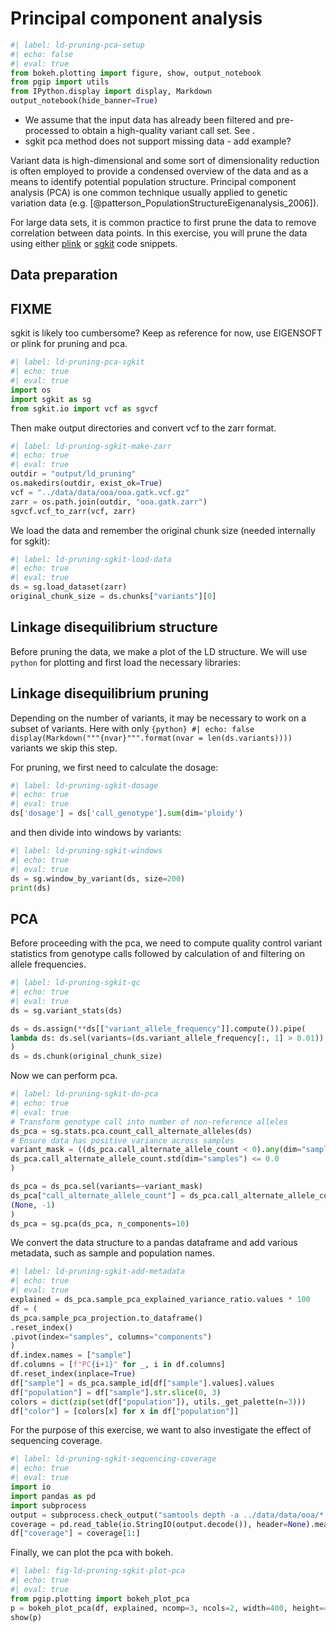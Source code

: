# Principal component analysis {#sec-ld-pruning-pca}


```python
#| label: ld-pruning-pca-setup
#| echo: false
#| eval: true
from bokeh.plotting import figure, show, output_notebook
from pgip import utils
from IPython.display import display, Markdown
output_notebook(hide_banner=True)
```

::: {.callout-note}

- We assume that the input data has already been filtered and
  pre-processed to obtain a high-quality variant call set. See
  [](@sec-variantfiltering).
- sgkit pca method does not support missing data - add example?


:::


Variant data is high-dimensional and some sort of dimensionality
reduction is often employed to provide a condensed overview of the
data and as a means to identify potential population structure.
Principal component analysis (PCA) is one common technique usually
applied to genetic variation data (e.g.
[@patterson_PopulationStructureEigenanalysis_2006]).


For large data sets, it is common practice to first prune the data to
remove correlation between data points. In this exercise, you will
prune the data using either [plink](sec_pca_with_plink) or
[sgkit](sec_pca_with_sgkit) code snippets.

## Data preparation

::: {.callout-warning}

## FIXME

sgkit is likely too cumbersome? Keep as reference for now, use
EIGENSOFT or plink for pruning and pca.

:::

```python
#| label: ld-pruning-pca-sgkit
#| echo: true
#| eval: true
import os
import sgkit as sg
from sgkit.io import vcf as sgvcf
```

Then make output directories and convert vcf to the zarr format.

```python
#| label: ld-pruning-sgkit-make-zarr
#| echo: true
#| eval: true
outdir = "output/ld_pruning"
os.makedirs(outdir, exist_ok=True)
vcf = "../data/data/ooa/ooa.gatk.vcf.gz"
zarr = os.path.join(outdir, "ooa.gatk.zarr")
sgvcf.vcf_to_zarr(vcf, zarr)
```


We load the data and remember the original chunk size (needed
internally for sgkit):

```python
#| label: ld-pruning-sgkit-load-data
#| echo: true
#| eval: true
ds = sg.load_dataset(zarr)
original_chunk_size = ds.chunks["variants"][0]

```

## Linkage disequilibrium structure

Before pruning the data, we make a plot of the LD structure. We will
use `python` for plotting and first load the necessary libraries:

## Linkage disequilibrium pruning

Depending on the number of variants, it may be necessary to work on a
subset of variants. Here with only ```{python}
#| echo: false
display(Markdown("""{nvar}""".format(nvar = len(ds.variants))))
``` variants we skip this step.

For pruning, we first need to calculate the dosage:

```python
#| label: ld-pruning-sgkit-dosage
#| echo: true
#| eval: true
ds['dosage'] = ds['call_genotype'].sum(dim='ploidy')
```

and then divide into windows by variants:
```python
#| label: ld-pruning-sgkit-windows
#| echo: true
#| eval: true
ds = sg.window_by_variant(ds, size=200)
print(ds)

```


## PCA

Before proceeding with the pca, we need to compute quality control
variant statistics from genotype calls followed by calculation of and
filtering on allele frequencies.

<!-- See https://github.com/pystatgen/sgkit/issues/752 -->
<!-- All the pca code is based on that example -->

```python
#| label: ld-pruning-sgkit-qc
#| echo: true
#| eval: true
ds = sg.variant_stats(ds)

ds = ds.assign(**ds[["variant_allele_frequency"]].compute()).pipe(
lambda ds: ds.sel(variants=(ds.variant_allele_frequency[:, 1] > 0.01))
)
ds = ds.chunk(original_chunk_size)
```


Now we can perform pca.

```python
#| label: ld-pruning-sgkit-do-pca
#| echo: true
#| eval: true
# Transform genotype call into number of non-reference alleles
ds_pca = sg.stats.pca.count_call_alternate_alleles(ds)
# Ensure data has positive variance across samples
variant_mask = ((ds_pca.call_alternate_allele_count < 0).any(dim="samples")) | (
ds_pca.call_alternate_allele_count.std(dim="samples") <= 0.0
)

ds_pca = ds_pca.sel(variants=~variant_mask)
ds_pca["call_alternate_allele_count"] = ds_pca.call_alternate_allele_count.chunk(
(None, -1)
)
ds_pca = sg.pca(ds_pca, n_components=10)
```



We convert the data structure to a pandas dataframe and add various
metadata, such as sample and population names.

```python
#| label: ld-pruning-sgkit-add-metadata
#| echo: true
#| eval: true
explained = ds_pca.sample_pca_explained_variance_ratio.values * 100
df = (
ds_pca.sample_pca_projection.to_dataframe()
.reset_index()
.pivot(index="samples", columns="components")
)
df.index.names = ["sample"]
df.columns = [f"PC{i+1}" for _, i in df.columns]
df.reset_index(inplace=True)
df["sample"] = ds_pca.sample_id[df["sample"].values].values
df["population"] = df["sample"].str.slice(0, 3)
colors = dict(zip(set(df["population"]), utils._get_palette(n=3)))
df["color"] = [colors[x] for x in df["population"]]
```



For the purpose of this exercise, we want to also investigate the
effect of sequencing coverage.

```python
#| label: ld-pruning-sgkit-sequencing-coverage
#| echo: true
#| eval: true
import io
import pandas as pd
import subprocess
output = subprocess.check_output("samtools depth -a ../data/data/ooa/*.bam", shell=True)
coverage = pd.read_table(io.StringIO(output.decode()), header=None).mean(axis=0)
df["coverage"] = coverage[1:]
```



Finally, we can plot the pca with bokeh.
```python
#| label: fig-ld-pruning-sgkit-plot-pca
#| echo: true
#| eval: true
from pgip.plotting import bokeh_plot_pca
p = bokeh_plot_pca(df, explained, ncomp=3, ncols=2, width=400, height=400)
show(p)
```
